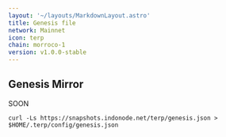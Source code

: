 ```yaml
---
layout: '~/layouts/MarkdownLayout.astro'
title: Genesis file
network: Mainnet
icon: terp
chain: morroco-1
version: v1.0.0-stable
---
```

## Genesis Mirror

SOON
```
curl -Ls https://snapshots.indonode.net/terp/genesis.json > $HOME/.terp/config/genesis.json
```